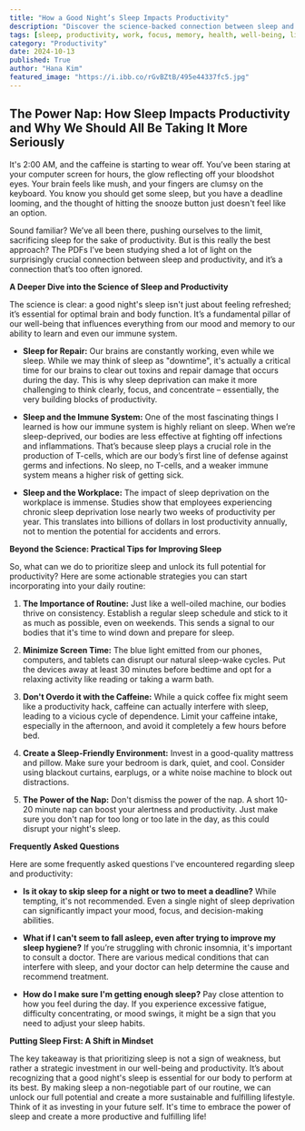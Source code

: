 ```yaml
---
title: "How a Good Night’s Sleep Impacts Productivity"
description: "Discover the science-backed connection between sleep and productivity. Learn how a good night's rest improves your focus, memory, and overall well-being. We'll explore practical tips for improving sleep quality and maximizing your potential."
tags: [sleep, productivity, work, focus, memory, health, well-being, lifestyle, tips, science]
category: "Productivity"
date: 2024-10-13
published: True
author: "Hana Kim"
featured_image: "https://i.ibb.co/rGvBZtB/495e44337fc5.jpg"
---
```


##  The Power Nap: How Sleep Impacts Productivity and Why We Should All Be Taking It More Seriously 

It's 2:00 AM, and the caffeine is starting to wear off. You’ve been staring at your computer screen for hours, the glow reflecting off your bloodshot eyes. Your brain feels like mush, and your fingers are clumsy on the keyboard. You know you should get some sleep, but you have a deadline looming, and the thought of hitting the snooze button just doesn't feel like an option. 

Sound familiar?  We’ve all been there, pushing ourselves to the limit, sacrificing sleep for the sake of productivity. But is this really the best approach?  The PDFs I’ve been studying shed a lot of light on the surprisingly crucial connection between sleep and productivity, and it’s a connection that’s too often ignored.  

**A Deeper Dive into the Science of Sleep and Productivity** 

The science is clear: a good night's sleep isn't just about feeling refreshed; it’s essential for optimal brain and body function.  It’s a fundamental pillar of our well-being that influences everything from our mood and memory to our ability to learn and even our immune system.  

* **Sleep for Repair:** Our brains are constantly working, even while we sleep.  While we may think of sleep as "downtime", it's actually a critical time for our brains to clear out toxins and repair damage that occurs during the day. This is why sleep deprivation can make it more challenging to think clearly, focus, and concentrate – essentially, the very building blocks of productivity.

* **Sleep and the Immune System:** One of the most fascinating things I learned is how our immune system is highly reliant on sleep.  When we’re sleep-deprived, our bodies are less effective at fighting off infections and inflammations.  That’s because sleep plays a crucial role in the production of T-cells, which are our body’s first line of defense against germs and infections.  No sleep, no T-cells, and a weaker immune system means a higher risk of getting sick.

* **Sleep and the Workplace:**  The impact of sleep deprivation on the workplace is immense. Studies show that employees experiencing chronic sleep deprivation lose nearly two weeks of productivity per year.  This translates into billions of dollars in lost productivity annually, not to mention the potential for accidents and errors.

**Beyond the Science: Practical Tips for Improving Sleep**

So, what can we do to prioritize sleep and unlock its full potential for productivity?  Here are some actionable strategies you can start incorporating into your daily routine:

1.  **The Importance of Routine:** Just like a well-oiled machine, our bodies thrive on consistency.  Establish a regular sleep schedule and stick to it as much as possible, even on weekends.  This sends a signal to our bodies that it's time to wind down and prepare for sleep. 

2.  **Minimize Screen Time:** The blue light emitted from our phones, computers, and tablets can disrupt our natural sleep-wake cycles.  Put the devices away at least 30 minutes before bedtime and opt for a relaxing activity like reading or taking a warm bath. 

3. **Don't Overdo it with the Caffeine:**  While a quick coffee fix might seem like a productivity hack, caffeine can actually interfere with sleep, leading to a vicious cycle of dependence.  Limit your caffeine intake, especially in the afternoon, and avoid it completely a few hours before bed.

4.  **Create a Sleep-Friendly Environment:**  Invest in a good-quality mattress and pillow.  Make sure your bedroom is dark, quiet, and cool.  Consider using blackout curtains, earplugs, or a white noise machine to block out distractions.  

5.  **The Power of the Nap:**  Don't dismiss the power of the nap.  A short 10-20 minute nap can boost your alertness and productivity.  Just make sure you don't nap for too long or too late in the day, as this could disrupt your night's sleep.

**Frequently Asked Questions**

Here are some frequently asked questions I've encountered regarding sleep and productivity:

* **Is it okay to skip sleep for a night or two to meet a deadline?**  While tempting, it's not recommended. Even a single night of sleep deprivation can significantly impact your mood, focus, and decision-making abilities.  

* **What if I can't seem to fall asleep, even after trying to improve my sleep hygiene?** If you’re struggling with chronic insomnia, it's important to consult a doctor.  There are various medical conditions that can interfere with sleep, and your doctor can help determine the cause and recommend treatment.

* **How do I make sure I'm getting enough sleep?**  Pay close attention to how you feel during the day.  If you experience excessive fatigue, difficulty concentrating, or mood swings, it might be a sign that you need to adjust your sleep habits.  


**Putting Sleep First: A Shift in Mindset**

The key takeaway is that prioritizing sleep is not a sign of weakness, but rather a strategic investment in our well-being and productivity.  It’s about recognizing that a good night's sleep is essential for our body to perform at its best.  By making sleep a non-negotiable part of our routine, we can unlock our full potential and create a more sustainable and fulfilling lifestyle.  Think of it as investing in your future self.   It's time to embrace the power of sleep and create a more productive and fulfilling life! 
